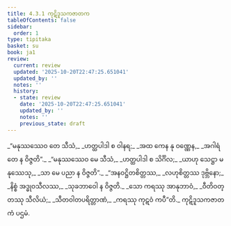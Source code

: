 ```yaml
---
title: 4.3.1 ကုဋိဒူသကဇာတက
tableOfContents: false
sidebar:
  order: 1
type: tipitaka
basket: su
book: ja1
review:
  current: review
  updated: '2025-10-20T22:47:25.651041'
  updated_by: ''
  notes: ''
  history:
  - state: review
    date: '2025-10-20T22:47:25.651041'
    updated_by: ''
    notes: ''
    previous_state: draft
---
```



<DynamicBreadcrumb />


<ReviewStatus review={frontmatter.review} showDetails={true} />

<HypothesisAnnotation frontmatter={frontmatter} />

<Division number="81" book="ja1" e="ch" v="22" p="103">

<Paragraph number="987" type="verses" book="ja1">
_“မနုဿဿေဝ တေ သီသံ,_  
_ဟတ္ထပါဒါ စ ဝါနရ;_  
_အထ ကေန နု ဝဏ္ဏေန,_  
_အဂါရံ တေ န ဝိဇ္ဇတိ”._  

</Paragraph>

</Division>
<Division number="82" book="ja1" e="ch" v="22" p="103">

<Paragraph number="988" type="verses" book="ja1">
_“မနုဿဿေဝ မေ သီသံ,_  
_ဟတ္ထပါဒါ စ သိင်္ဂိလ;_  
_ယာဟု သေဋ္ဌာ မနုဿေသု,_  
_သာ မေ ပညာ န ဝိဇ္ဇတိ”._  

</Paragraph>

</Division>
<Division number="83" book="ja1" e="ch" v="22" p="104">

<Paragraph number="989" type="verses" book="ja1">
_“အနဝဋ္ဌိတစိတ္တဿ,_  
_လဟုစိတ္တဿ ဒုဗ္ဘိနော;_  
_နိစ္စံ အဒ္ဓုဝသီလဿ,_  
_သုခဘာဝေါ န ဝိဇ္ဇတိ._  

</Paragraph>

</Division>
<Division number="84" book="ja1" e="ch" v="22" p="104">

<Paragraph number="990" type="verses" book="ja1">
_သော ကရဿု အာနုဘာဝံ,_  
_ဝီတိဝတ္တဿု သီလိယံ;_  
_သီတဝါတပရိတ္တာဏံ,_  
_ကရဿု ကုဋဝံ ကပီ”တိ._  


</Paragraph>
</Division>

<Paragraph number="991" type="center" book="ja1">
ကုဋိဒူသကဇာတကံ ပဌမံ.
</Paragraph>